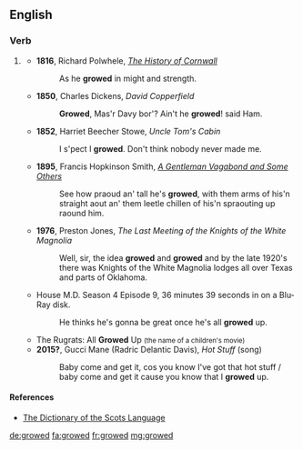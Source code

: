 ==English==

===Verb===
{{head|en|verb form}}

# {{lb|en|US|dialect|Scotland|literary|children's talk}} {{en-past of|grow}}
#* '''1816''', Richard Polwhele, ''[https://books.google.ru/books?id=C0QQAAAAYAAJ&pg=RA2-PA91&dq=growed&hl=en&sa=X&ved=0ahUKEwinzJyy9oXQAhUHfiwKHTe2ABQ4MhDoAQgbMAA#v=onepage&q=growed&f=false The History of Cornwall]''
#*: As he '''growed''' in might and strength.
#* '''1850''', Charles Dickens, ''David Copperfield''
#*: '''Growed''', Mas'r Davy bor'? Ain't he '''growed'''ǃ said Ham.
#* '''1852''', Harriet Beecher Stowe, ''Uncle Tom's Cabin''
#*: I s'pect I '''growed'''. Don't think nobody never made me.
#* '''1895''', Francis Hopkinson Smith, ''[https://books.google.ru/books?id=EkzgL5YTRysC&pg=PT107&dq=growed&hl=en&sa=X&ved=0ahUKEwjT-erZ-IXQAhVCWSwKHfrvAQo4RhDoAQghMAE#v=onepage&q=growed&f=false A Gentleman Vagabond and Some Others]''
#*: See how praoud an' tall he's '''growed''', with them arms of his'n straight aout an' them leetle chillen of his'n spraouting up raound him.
#* '''1976''', Preston Jones, ''The Last Meeting of the Knights of the White Magnolia''
#*: Well, sir, the idea '''growed''' and '''growed''' and by the late 1920's there was Knights of the White Magnolia lodges all over Texas and parts of Oklahoma.
#* House M.D. Season 4 Episode 9, 36 minutes 39 seconds in on a Blu-Ray disk. 
#*: He thinks he's gonna be great once he's all '''growed''' up.
#* The Rugrats: All '''Growed''' Up <small>(the name of a children's movie)</small>
#* '''2015?''', Gucci Mane (Radric Delantic Davis), ''Hot Stuff'' (song)
#*: Baby come and get it, cos you know I've got that hot stuff / baby come and get it cause you know that I '''growed''' up.

====References====
* [http://www.dsl.ac.uk/entry/snd/grow The Dictionary of the Scots Language]

[[de:growed]]
[[fa:growed]]
[[fr:growed]]
[[mg:growed]]